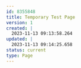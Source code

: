 ---
id: 8355848
title: Temporary Test Page
version: 1
created: |
  2023-11-13 09:13:58.264
updated: |
  2023-11-13 09:14:25.658
status: current
type: Page
---


